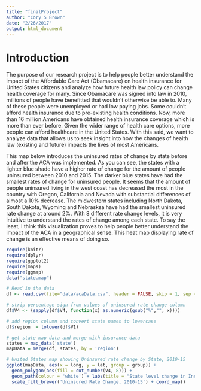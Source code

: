 ```yaml
---
title: "finalProject"
author: "Cory S Brown"
date: "2/26/2017"
output: html_document
---
```


# Introduction 

The purpose of our research project is to help people better understand the impact of the Affordable Care Act (Obamacare) on health insurance for United States citizens and analyze how future health law policy can change health coverage for many. Since Obamacare was signed into law in 2010, millions of people have benefitted that wouldn't otherwise be able to. Many of these people were unemployed or had low paying jobs. Some couldn't afford health insurance due to pre-existing health conditions. Now, more than 16 million Americans have obtained health insurance coverage  which is more than ever before. Given the wider range of health care options, more people can afford healthcare in the United States. With this said, we want to analyze data that allows us to seek insight into how the changes of health law (existing and future) impacts the lives of most Americans. 

This map below introduces the uninsured rates of change by state before and after the ACA was implemented. As you can see, the states with a lighter blue shade have a higher rate of change for the amount of people uninsured between 2010 and 2015. The darker blue states have had the smallest rates of change for uninsured people. It seems that the amount of people uninsured living in the west coast has decreased the most in the country with Oregon, California and Nevada with substantial differences of almost a 10% decrease. The midwestern states including North Dakota, South Dakota, Wyoming and Nebrasksa have had the smallest uninsured rate change at around 2%. With 8 different rate change levels, it is very intuitive to understand the rates of change among each state. To say the least, I think this visualization proves to help people better understand the impact of the ACA in a geographical sense. This heat map displaying rate of change is an effective means of doing so. 

```r
require(knitr)
require(dplyr)
require(ggplot2)
require(maps)
require(ggmap)
data("state.map")

# Read in the data
df <- read.csv(file="data/acaData.csv", header = FALSE, skip = 1, sep = ",", strip.white = TRUE )

# strip percentage sign from values of uninsured rate change column
df$V4 <- (sapply(df$V4, function(x) as.numeric(gsub("%","", x))))

# add region column and convert state names to lowercase
df$region  = tolower(df$V1)

# get state map data and merge with insurance data
states = map_data('state')
mapData = merge(df, states, by = 'region') 

# United States map showing Uninsured rate change by State, 2010-15
ggplot(mapData, aes(x = long, y = lat, group = group)) +
  geom_polygon(aes(fill = cut_number(V4, 8))) +
  geom_path(colour = 'white') + labs(title = "State level change in Insurance Coverage, 2010-15") +
  scale_fill_brewer('Uninsured Rate Change, 2010-15') + coord_map()

```


```r




```